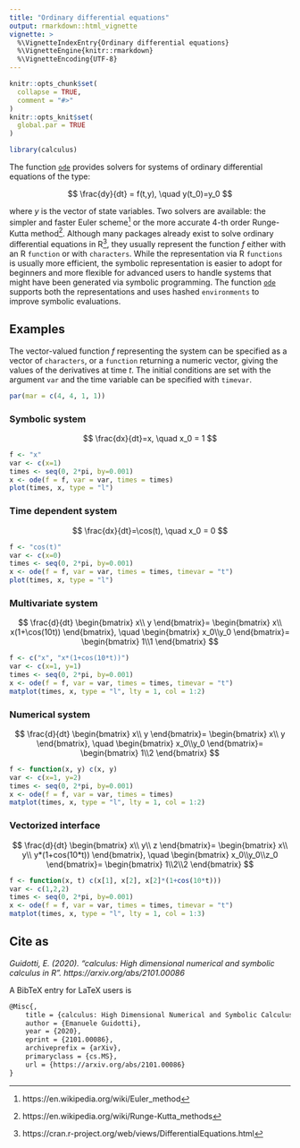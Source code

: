 ```yaml
---
title: "Ordinary differential equations"
output: rmarkdown::html_vignette
vignette: >
  %\VignetteIndexEntry{Ordinary differential equations}
  %\VignetteEngine{knitr::rmarkdown}
  %\VignetteEncoding{UTF-8}
---
```


```r
knitr::opts_chunk$set(
  collapse = TRUE,
  comment = "#>"
)
knitr::opts_knit$set(
  global.par = TRUE
)
```

```r
library(calculus)
```

The function [`ode`](https://calculus.guidotti.dev/reference/ode.html) provides solvers for systems of ordinary differential equations of the type:

$$
\frac{dy}{dt} = f(t,y), \quad y(t_0)=y_0
$$

where $y$ is the vector of state variables. Two solvers are available: the simpler and faster Euler scheme^[https://en.wikipedia.org/wiki/Euler_method] or the more accurate 4-th order Runge-Kutta method^[https://en.wikipedia.org/wiki/Runge-Kutta_methods]. 
Although many packages already exist to solve ordinary differential equations in R^[https://cran.r-project.org/web/views/DifferentialEquations.html], they usually represent the function $f$ either with an R `function` or with `characters`. While the representation via R `functions` is usually more efficient, the symbolic representation is easier to adopt for beginners and more flexible for advanced users to handle systems that might have been generated via symbolic programming. The function [`ode`](https://calculus.guidotti.dev/reference/ode.html) supports both the representations and uses hashed `environments` to improve symbolic evaluations. 

## Examples

The vector-valued function $f$ representing the system can be specified as a vector of `characters`, or a `function` returning a numeric vector, giving the values of the derivatives at time $t$. The initial conditions are set with the argument `var` and the time variable can be specified with `timevar`.

```r
par(mar = c(4, 4, 1, 1))
```

### Symbolic system 
$$
\frac{dx}{dt}=x, \quad x_0 = 1
$$

```r
f <- "x"
var <- c(x=1)
times <- seq(0, 2*pi, by=0.001)
x <- ode(f = f, var = var, times = times)
plot(times, x, type = "l")
```

### Time dependent system

$$
\frac{dx}{dt}=\cos(t), \quad x_0 = 0
$$

```r
f <- "cos(t)"
var <- c(x=0)
times <- seq(0, 2*pi, by=0.001)
x <- ode(f = f, var = var, times = times, timevar = "t")
plot(times, x, type = "l")
```

### Multivariate system

$$
\frac{d}{dt}
\begin{bmatrix}
x\\
y
\end{bmatrix}=
\begin{bmatrix}
x\\
x(1+\cos(10t))
\end{bmatrix}, \quad
\begin{bmatrix}
x_0\\y_0
\end{bmatrix}=
\begin{bmatrix}
1\\1
\end{bmatrix}
$$

```r
f <- c("x", "x*(1+cos(10*t))")
var <- c(x=1, y=1)
times <- seq(0, 2*pi, by=0.001)
x <- ode(f = f, var = var, times = times, timevar = "t")
matplot(times, x, type = "l", lty = 1, col = 1:2)
```

### Numerical system

$$
\frac{d}{dt}
\begin{bmatrix}
x\\
y
\end{bmatrix}=
\begin{bmatrix}
x\\
y
\end{bmatrix}, \quad
\begin{bmatrix}
x_0\\y_0
\end{bmatrix}=
\begin{bmatrix}
1\\2
\end{bmatrix}
$$
```r
f <- function(x, y) c(x, y)
var <- c(x=1, y=2)
times <- seq(0, 2*pi, by=0.001)
x <- ode(f = f, var = var, times = times)
matplot(times, x, type = "l", lty = 1, col = 1:2)
```

### Vectorized interface

$$
\frac{d}{dt}
\begin{bmatrix}
x\\
y\\
z
\end{bmatrix}=
\begin{bmatrix}
x\\
y\\
y*(1+cos(10*t))
\end{bmatrix}, \quad
\begin{bmatrix}
x_0\\y_0\\z_0
\end{bmatrix}=
\begin{bmatrix}
1\\2\\2
\end{bmatrix}
$$

```r
f <- function(x, t) c(x[1], x[2], x[2]*(1+cos(10*t)))
var <- c(1,2,2)
times <- seq(0, 2*pi, by=0.001)
x <- ode(f = f, var = var, times = times, timevar = "t")
matplot(times, x, type = "l", lty = 1, col = 1:3)
```

## Cite as

*Guidotti, E. (2020). "calculus: High dimensional numerical and symbolic calculus in R". https://arxiv.org/abs/2101.00086*

A BibTeX entry for LaTeX users is

```latex
@Misc{,
    title = {calculus: High Dimensional Numerical and Symbolic Calculus in R},
    author = {Emanuele Guidotti},
    year = {2020},
    eprint = {2101.00086},
    archiveprefix = {arXiv},
    primaryclass = {cs.MS},
    url = {https://arxiv.org/abs/2101.00086}
}
```


